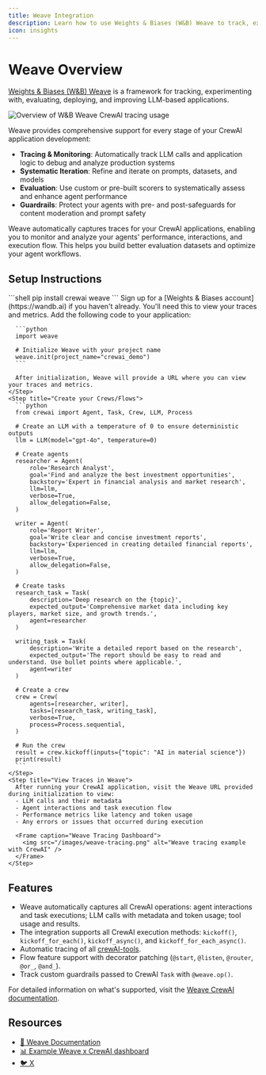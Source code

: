 ```yaml
---
title: Weave Integration
description: Learn how to use Weights & Biases (W&B) Weave to track, experiment with, evaluate, and improve your CrewAI applications.
icon: insights
---
```


# Weave Overview

[Weights & Biases (W&B) Weave](https://weave-docs.wandb.ai/) is a framework for tracking, experimenting with, evaluating, deploying, and improving LLM-based applications. 

![Overview of W&B Weave CrewAI tracing usage](/images/weave-tracing.gif)

Weave provides comprehensive support for every stage of your CrewAI application development:

- **Tracing & Monitoring**: Automatically track LLM calls and application logic to debug and analyze production systems
- **Systematic Iteration**: Refine and iterate on prompts, datasets, and models
- **Evaluation**: Use custom or pre-built scorers to systematically assess and enhance agent performance
- **Guardrails**: Protect your agents with pre- and post-safeguards for content moderation and prompt safety

Weave automatically captures traces for your CrewAI applications, enabling you to monitor and analyze your agents' performance, interactions, and execution flow. This helps you build better evaluation datasets and optimize your agent workflows.

## Setup Instructions

<Steps>
    <Step title="Install required packages">
      ```shell
      pip install crewai weave
      ```
    </Step>
    <Step title="Set up W&B Account">
      Sign up for a [Weights & Biases account](https://wandb.ai) if you haven't already. You'll need this to view your traces and metrics.
    </Step>
    <Step title="Initialize Weave in Your Application">
      Add the following code to your application:

      ```python
      import weave

      # Initialize Weave with your project name
      weave.init(project_name="crewai_demo")
      ```
      
      After initialization, Weave will provide a URL where you can view your traces and metrics.
    </Step>
    <Step title="Create your Crews/Flows">
      ```python
      from crewai import Agent, Task, Crew, LLM, Process

      # Create an LLM with a temperature of 0 to ensure deterministic outputs
      llm = LLM(model="gpt-4o", temperature=0)

      # Create agents
      researcher = Agent(
          role='Research Analyst',
          goal='Find and analyze the best investment opportunities',
          backstory='Expert in financial analysis and market research',
          llm=llm,
          verbose=True,
          allow_delegation=False,
      )

      writer = Agent(
          role='Report Writer',
          goal='Write clear and concise investment reports',
          backstory='Experienced in creating detailed financial reports',
          llm=llm,
          verbose=True,
          allow_delegation=False,
      )

      # Create tasks
      research_task = Task(
          description='Deep research on the {topic}',
          expected_output='Comprehensive market data including key players, market size, and growth trends.',
          agent=researcher
      )

      writing_task = Task(
          description='Write a detailed report based on the research',
          expected_output='The report should be easy to read and understand. Use bullet points where applicable.',
          agent=writer
      )

      # Create a crew
      crew = Crew(
          agents=[researcher, writer],
          tasks=[research_task, writing_task],
          verbose=True,
          process=Process.sequential,
      )

      # Run the crew
      result = crew.kickoff(inputs={"topic": "AI in material science"})
      print(result)
      ```
    </Step>
    <Step title="View Traces in Weave">
      After running your CrewAI application, visit the Weave URL provided during initialization to view:
      - LLM calls and their metadata
      - Agent interactions and task execution flow
      - Performance metrics like latency and token usage
      - Any errors or issues that occurred during execution

      <Frame caption="Weave Tracing Dashboard">
        <img src="/images/weave-tracing.png" alt="Weave tracing example with CrewAI" />
      </Frame>
    </Step>
</Steps>

## Features

- Weave automatically captures all CrewAI operations: agent interactions and task executions; LLM calls with metadata and token usage; tool usage and results.
- The integration supports all CrewAI execution methods: `kickoff()`, `kickoff_for_each()`, `kickoff_async()`, and `kickoff_for_each_async()`.
- Automatic tracing of all [crewAI-tools](https://github.com/crewAIInc/crewAI-tools).
- Flow feature support with decorator patching (`@start`, `@listen`, `@router`, `@or_`, `@and_`).
- Track custom guardrails passed to CrewAI `Task` with `@weave.op()`.

For detailed information on what's supported, visit the [Weave CrewAI documentation](https://weave-docs.wandb.ai/guides/integrations/crewai/#getting-started-with-flow).

## Resources

- [📘 Weave Documentation](https://weave-docs.wandb.ai)
- [📊 Example Weave x CrewAI dashboard](https://wandb.ai/ayut/crewai_demo/weave/traces?cols=%7B%22wb_run_id%22%3Afalse%2C%22attributes.weave.client_version%22%3Afalse%2C%22attributes.weave.os_name%22%3Afalse%2C%22attributes.weave.os_release%22%3Afalse%2C%22attributes.weave.os_version%22%3Afalse%2C%22attributes.weave.source%22%3Afalse%2C%22attributes.weave.sys_version%22%3Afalse%7D&peekPath=%2Fayut%2Fcrewai_demo%2Fcalls%2F0195c838-38cb-71a2-8a15-651ecddf9d89)
- [🐦 X](https://x.com/weave_wb)
